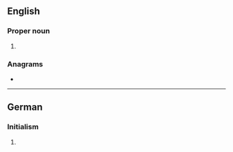 ==English==

===Proper noun===
{{en-proper noun}}

# {{lb|en|television|US}} {{initialism of|w:United Paramount Network|United Paramount Network|lang=en}}

===Anagrams===
* {{anagrams|en|Pun|nup|pun}}

----

==German==

===Initialism===
{{rfc-header|Initialism}}
{{de-initialism}}

# {{lb|de|computing}} {{initialism of|Umgekehrte Polnische Notation|lang=de}}